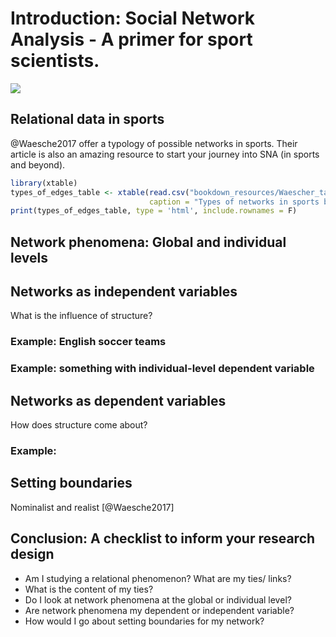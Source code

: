 # Introduction: Social Network Analysis - A primer for sport scientists.


![](https://media.giphy.com/media/sHH10dFyWGGeA/giphy.gif)

## Relational data in sports

@Waesche2017 offer a typology of possible networks in sports. Their article is also an amazing resource to start your journey into SNA (in sports and beyond).

```r
library(xtable)
types_of_edges_table <- xtable(read.csv("bookdown_resources/Waescher_table.csv", stringsAsFactors = F, col.names = c("Network type", "Description"), row.names = NULL),
                               caption = "Types of networks in sports based on Waesche et al. (2017)")
print(types_of_edges_table, type = 'html', include.rownames = F)
```

## Network phenomena: Global and individual levels



## Networks as independent variables

What is the influence of structure?

### Example: English soccer teams

### Example: something with individual-level dependent variable

## Networks as dependent variables

How does structure come about?

### Example: 

## Setting boundaries

Nominalist and realist [@Waesche2017]

## Conclusion: A checklist to inform your research design

- Am I studying a relational phenomenon? What are my ties/ links?
- What is the content of my ties?
- Do I look at network phenomena at the global or individual level?
- Are network phenomena my dependent or independent variable?
- How would I go about setting boundaries for my network?
